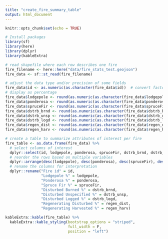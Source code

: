 ```yaml
---
title: "create_fire_summary_table"
output: html_document
---
```


```r
knitr::opts_chunk$set(echo = TRUE)
```


```r
# Install packages
library(sf) 
library(here)
library(dplyr) 
library(kableExtra)
```

```r
# read shapefile where each row describes one fire 
fire_filename <- here::here("data/fire_stats_test.geojson")
fire_data <- sf::st_read(fire_filename)

# adjust the data type and/or precision of some fields
fire_data$id <- as.numeric(as.character(fire_data$id))  # convert factor to numeric integer
# display as percentage 
fire_data$lodgepole <- round(as.numeric(as.character(fire_data$lodgepole)) * 100, digits = 1)
fire_data$ponderosa <- round(as.numeric(as.character(fire_data$ponderosa)) * 100, digits = 1)
fire_data$spruceFir <- round(as.numeric(as.character(fire_data$spruceFir)) * 100, digits = 1)
fire_data$dstrb_brnd <- round(as.numeric(as.character(fire_data$dstrb_brnd)) * 100, digits = 1)
fire_data$dstrb_unsp <- round(as.numeric(as.character(fire_data$dstrb_unsp)) * 100, digits = 1)
fire_data$dstrb_logd <- round(as.numeric(as.character(fire_data$dstrb_logd)) * 100, digits = 1)
fire_data$regen_dist <- round(as.numeric(as.character(fire_data$regen_dist)) * 100, digits = 1)
fire_data$regen_harv <- round(as.numeric(as.character(fire_data$regen_harv)) * 100, digits = 1)

# create a table to summarize attributes of interest per fire 
fire_table <- as.data.frame(fire_data) %>% 
  # select columns of interest
  dplyr::select(id, lodgepole, ponderosa, spruceFir, dstrb_brnd, dstrb_unsp, dstrb_logd, regen_dist, regen_harv) %>%
  # reorder the rows based on multiple variables 
  dplyr::arrange(desc(lodgepole), desc(ponderosa), desc(spruceFir), desc(dstrb_brnd)) %>%
  # rename the columns for interpretation
  dplyr::rename("Fire id" = id, 
                "Lodgepole %" = lodgepole,
                "Ponderosa %" = ponderosa,
                "Spruce Fir %" = spruceFir,
                "Disturbed Burned %" = dstrb_brnd,
                "Disturbed Unspecified %" = dstrb_unsp,
                "Disturbed Logged %" = dstrb_logd,
                "Regenerating Disturbed %" = regen_dist,
                "Regenerating Harvested %" = regen_harv) 

kableExtra::kable(fire_table) %>%
  kableExtra::kable_styling(bootstrap_options = "striped", 
                            full_width = F, 
                            position = "left")

```

